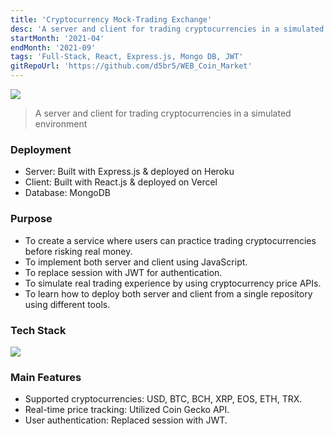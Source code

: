 ```yaml
---
title: 'Cryptocurrency Mock-Trading Exchange'
desc: 'A server and client for trading cryptocurrencies in a simulated environment'
startMonth: '2021-04'
endMonth: '2021-09'
tags: 'Full-Stack, React, Express.js, Mongo DB, JWT'
gitRepoUrl: 'https://github.com/d5br5/WEB_Coin_Market'
---
```


![](https://user-images.githubusercontent.com/40906871/144613952-c55274d0-6009-4e79-8f56-671824ddedd4.png)

> A server and client for trading cryptocurrencies in a simulated environment

### Deployment

- Server: Built with Express.js & deployed on Heroku
- Client: Built with React.js & deployed on Vercel
- Database: MongoDB

### Purpose

- To create a service where users can practice trading cryptocurrencies before risking real money.
- To implement both server and client using JavaScript.
- To replace session with JWT for authentication.
- To simulate real trading experience by using cryptocurrency price APIs.
- To learn how to deploy both server and client from a single repository using different tools.


### Tech Stack

![](https://user-images.githubusercontent.com/40906871/180741152-e197625b-a1b6-4d27-a947-71c34dfacb4c.JPG)

### Main Features

- Supported cryptocurrencies: USD, BTC, BCH, XRP, EOS, ETH, TRX.
- Real-time price tracking: Utilized Coin Gecko API.
- User authentication: Replaced session with JWT.